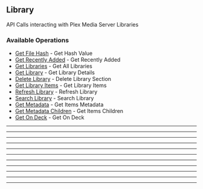 
## Library
API Calls interacting with Plex Media Server Libraries


### Available Operations

* [Get File Hash](/curl/library/get_file_hash) - Get Hash Value
* [Get Recently Added](/curl/library/get_recently_added) - Get Recently Added
* [Get Libraries](/curl/library/get_libraries) - Get All Libraries
* [Get Library](/curl/library/get_library) - Get Library Details
* [Delete Library](/curl/library/delete_library) - Delete Library Section
* [Get Library Items](/curl/library/get_library_items) - Get Library Items
* [Refresh Library](/curl/library/refresh_library) - Refresh Library
* [Search Library](/curl/library/search_library) - Search Library
* [Get Metadata](/curl/library/get_metadata) - Get Items Metadata
* [Get Metadata Children](/curl/library/get_metadata_children) - Get Items Children
* [Get On Deck](/curl/library/get_on_deck) - Get On Deck

---
<GetFileHash />

---
<GetRecentlyAdded />

---
<GetLibraries />

---
<GetLibrary />

---
<DeleteLibrary />

---
<GetLibraryItems />

---
<RefreshLibrary />

---
<SearchLibrary />

---
<GetMetadata />

---
<GetMetadataChildren />

---
<GetOnDeck />

